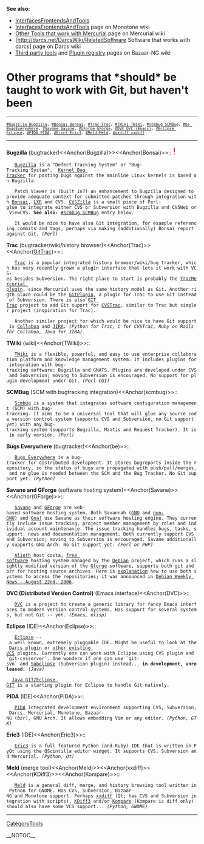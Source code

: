 <b>See also:</b> 
* [[InterfacesFrontendsAndTools]]
* [http://www.venge.net/monotone/wiki/InterfacesFrontendsAndTools [[InterfacesFrontendsAndTools]]] page on Monotone wiki
* [http://www.selenic.com/mercurial/wiki/index.cgi/OtherTools Other Tools that work with Mercurial] page on Mercurial wiki
* [http://darcs.net/DarcsWiki/[[RelatedSoftware]] Software that works with darcs] page on Darcs wiki
* [http://bazaar-vcs.org/3rdPartyTools Third party tools] and [http://bazaar-vcs.org/PluginRegistry Plugin registry] pages on Bazaar-NG wiki

= Other programs that *should* be taught to work with Git, but haven't been =

----
 <span style="font-size: smaller">[[#Bugzilla Bugzilla]], [[#Bonsai Bonsai]], [[#Trac Trac]], [[#TWiki TWiki]], [[#scmbug SCMBug]], [[#be BugsEverywhere]], [[#Savane Savane]], [[#GForge GForge]], [[#DVC DVC (Emacs)]], [[#Eclipse Eclipse]], [[#PIDA PIDA]], [[#Eric3 Eric3]], [[#Meld Meld]], [[#xxdiff xxdiff]]</span>
----

<b>Bugzilla</b> (bugtracker)<<Anchor(Bugzilla)>><<Anchor(Bonsai)>>:: <span style="font-size: x-large; color: red">!</span>
    [http://www.bugzilla.org/ Bugzilla] is a "Defect Tracking System" or "Bug-Tracking System".  [http://bugzilla.kernel.org/ Kernel Bug Tracker] for posting bugs against the mainline Linux kernels is based on Bugzilla.

    Patch Viewer is (built in?) an enhancement to Bugzilla designed to provide adequate context for submitted patches through integration with [http://www.mozilla.org/projects/bonsai/ Bonsai], [http://lxr.sourceforge.net/ LXR] and CVS. [http://www.cvszilla.org/ CVSZilla] is a small piece of Perl-glue to integrate either CVS or Subversion with Bugzilla and CVSWeb or ViewCVS. <b>See also:</b> [[#scmbug SCMBug]] entry below.

    It would be nice to have also Git integration, for example referencing commits and tags, perhaps via making (additionally) Bonsai report against Git. <i>(Perl)</i>

<b>Trac</b> (bugtracker/wiki/history browser)<<Anchor(Trac)>><<Anchor([[GitTrac]])>>::
    [http://www.edgewall.com/trac/ Trac] is a popular integrated history browser/wiki/bug tracker, which has very recently grown a plugin interface that lets it work with VCS-es besides Subversion. The right place to start is probably the [http://projects.edgewall.com/trac/wiki/TracMercurial [[TracMercurial]] plugin], since Mercurial uses the same history model as Git. Another rigth place could be the [http://trac-hacks.org/wiki/GitPlugin [[GitPlugin]]], a plugin for Trac to use Git instead of Subversion. There is also [http://cvstrac.org/cvstrac/wiki?p=GitTrac GIT Trac] project to add Git suport for [http://cvstrac.org/ CVSTrac], similar to Trac but simpler project (inspiration for Trac). 

    Another similar project for which would be nice to have Git support is [http://collaboa.org/about Collaboa] and [http://www.atlassian.com/software/jira/ JIRA]. <i>(Python for Trac, C for CVSTrac, Ruby on Rails for Collaboa, Java for JIRA)</i>.

<b>TWiki</b> (wiki)<<Anchor(TWiki)>>::
    [http://twiki.org/ TWiki] is a flexible, powerful, and easy to use enterprise collaboration platform and knowledge management system. It includes plugins for integration with bug-tracking software: Bugzilla and GNATS. Plugins are developed under CVS and Subversion; moving to Subversion is encouraged. No support for plugin development under Git. <i>(Perl CGI)</i>

<b>SCMBug</b> (SCM with bugtracking integration)<<Anchor(scmbug)>>::
    [http://www.mkgnu.net/?q=scmbug Scmbug] is a system that integrates software configuration management (SCM) with bug-tracking. It aims to be a universal tool that will glue any source code version control system (supports CVS and Subversion, no Git support yet) with any bug-tracking system (supports Bugzilla, Mantis and Request Tracker). It is in early version. <i>(Perl)</i>

<b>Bugs Everywhere</b> (bugtracker)<<Anchor(be)>>::
    [http://www.panoramicfeedback.com/opensource/ Bugs Everywhere] is a bug-tracker for distributed development. It stores bugreports inside the repository, so the status of bugs are propagated with push/pull/merges, and no glue is needed between the SCM and the Bug Tracker. No Git support yet. <i>(Python)</i>

<b>Savane and GForge</b> (software hosting system)<<Anchor(Savane)>><<Anchor(GForge)>>::
    [https://gna.org/projects/savane Savane] and [http://gforge.org/ GForge] are web-based software hosting system. Both Savannah ([https://savannah.gnu.org GNU] and [https://savannah.nongnu.org/ non-GNU]) and [https://gna.org Gna!] use Savane as their software hosting engine. They currently include issue tracking, project member management by roles and individual account maintenance. The issue tracking handles bugs, tasks, support, news and documentation management. Both currently support CVS and Subversion; moving to Subversion is encouraged. Savane additionally supports GNU Arch. No Git support yet. <i>(Perl or PHP)</i>

    [http://alioth.debian.org/ Alioth] host <code><nowiki>costa</nowiki></code>, [http://www.debian.org/social_contract#guidelines free software] hosting system managed by the [http://www.debian.org/ Debian] project, which runs a slightly modified version of the [http://gforge.org/ Gforge] software, supports both git and bzr for hosting source archives. Here is [http://roland.entierement.nu/blog/2006/08/17/bits-about-alioth.html explanation] how to use both systems to access the repositories; it was announced in [http://www.debian.org/News/weekly/2006/34/ Debian Weekly News - August 22nd, 2006].

<b>DVC (Distributed Version Control)</b> (Emacs interface)<<Anchor(DVC)>>::
    [http://download.gna.org/dvc/ DVC] is a project to create a generic library for fancy Emacs interfaces to modern version control systems. Has support for several systems, but not Git -- yet. <i>(Emacs, elisp)</i>

<b>Eclipse</b> (IDE)<<Anchor(Eclipse)>>:: 
    [http://www.eclipse.org/ Eclipse] -- a well known, extremely pluggable IDE. Might be useful to look at the [http://eclipsedarcs.org/doku.php Darcs plugin] or [http://www.eclipse.org/community/team.php other existing VCS] plugins. Currently one can work with Eclipse using CVS plugin and `git-cvsserver`. One wonders if one can use `git-svn` and [http://subclipse.tigris.org/ Subclipse] (Subversion plugin) instead... <b>in development, unreleased</b>. <i>(Java)</i>

   [http://www.spearce.org/projects/scm/egit.git Java GIT/Eclipse GIT] is a starting plugin for Eclipse to handle Git natively.

<b>PIDA</b> (IDE)<<Anchor(PIDA)>>::
    [http://pida.berlios.de/ PIDA] Integrated development environment supporting CVS, Subversion, Darcs, Mercurial, Monotone, Bazaar-NG (<i>bzr</i>), GNU Arch. It allows embedding Vim or any editor. <i>(Python, GTK)</i>

<b>Eric3</b> (IDE)<<Anchor(Eric3)>>::
    [http://www.die-offenbachs.de/detlev/eric3.html Eric3] is a full featured Python (and Ruby) IDE that is written in PyQt using the QScintilla editor widget. It supports CVS, Subversion and Mercurial. <i>(Python, Qt)</i>

<b>Meld</b> (merge tool)<<Anchor(Meld)>><<Anchor(xxdiff)>><<Anchor(KDiff3)>><<Anchor(Kompare)>>::
    [http://meld.sourceforge.net/ Meld] is a general diff, merge, and history browsing tool written in Python for GNOME. Has CVS, Subversion, Bazaar-NG and Monotone support. Perhaps [http://furius.ca/xxdiff/ xxdiff] (Qt; has CVS and Subversion integration with scripts), [http://kdiff3.sourceforge.net/ KDiff3] and/or [http://www.caffeinated.me.uk/kompare/ Kompare] (Kompare is diff only) should also have some VCS support... <i>(Python, GNOME)</i>

----
[[CategoryTools]]

__NOTOC__
